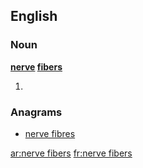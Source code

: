 ==English==

===Noun===
'''[[nerve]] [[fibers]]'''

# {{plural of|nerve fiber}}

===Anagrams===
* [[nerve fibres#English|nerve fibres]]

[[ar:nerve fibers]]
[[fr:nerve fibers]]